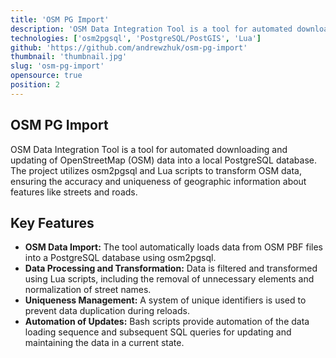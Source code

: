 ```yaml
---
title: 'OSM PG Import'
description: 'OSM Data Integration Tool is a tool for automated downloading and updating of OpenStreetMap (OSM) data into a local PostgreSQL database. The project utilizes osm2pgsql and Lua scripts to transform OSM data, ensuring the accuracy and uniqueness of geographic information about features like streets and roads.'
technologies: ['osm2pgsql', 'PostgreSQL/PostGIS', 'Lua']
github: 'https://github.com/andrewzhuk/osm-pg-import'
thumbnail: 'thumbnail.jpg'
slug: 'osm-pg-import'
opensource: true
position: 2
---
```


## OSM PG Import

OSM Data Integration Tool is a tool for automated downloading and updating of OpenStreetMap (OSM) data into a local PostgreSQL database. The project utilizes osm2pgsql and Lua scripts to transform OSM data, ensuring the accuracy and uniqueness of geographic information about features like streets and roads.

## Key Features

- **OSM Data Import:** The tool automatically loads data from OSM PBF files into a PostgreSQL database using osm2pgsql.
- **Data Processing and Transformation:** Data is filtered and transformed using Lua scripts, including the removal of unnecessary elements and normalization of street names.
- **Uniqueness Management:** A system of unique identifiers is used to prevent data duplication during reloads.
- **Automation of Updates:** Bash scripts provide automation of the data loading sequence and subsequent SQL queries for updating and maintaining the data in a current state.
